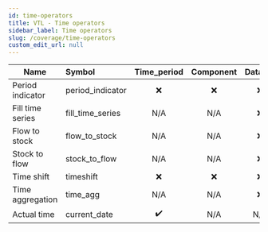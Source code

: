 ```yaml
---
id: time-operators
title: VTL - Time operators
sidebar_label: Time operators
slug: /coverage/time-operators
custom_edit_url: null
---
```


| Name             | Symbol           |    Time_period     | Component | Dataset |
| ---------------- | :--------------- | :----------------: | :-------: | :-----: |
| Period indicator | period_indicator |        :x:         |    :x:    |   :x:   |
| Fill time series | fill_time_series |        N/A         |    N/A    |   :x:   |
| Flow to stock    | flow_to_stock    |        N/A         |    N/A    |   :x:   |
| Stock to flow    | stock_to_flow    |        N/A         |    N/A    |   :x:   |
| Time shift       | timeshift        |        :x:         |    :x:    |   :x:   |
| Time aggregation | time_agg         |        N/A         |    N/A    |   :x:   |
| Actual time      | current_date     | :heavy_check_mark: |    N/A    |   N/A   |
